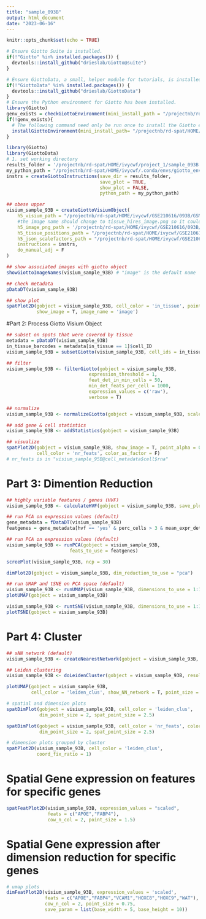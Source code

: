 ```yaml
---
title: "sample_093B"
output: html_document
date: "2023-06-16"
---
```


```r
knitr::opts_chunk$set(echo = TRUE)
```


```r
# Ensure Giotto Suite is installed.
if(!"Giotto" %in% installed.packages()) {
  devtools::install_github("drieslab/Giotto@suite")
}

# Ensure GiottoData, a small, helper module for tutorials, is installed.
if(!"GiottoData" %in% installed.packages()) {
  devtools::install_github("drieslab/GiottoData")
}
# Ensure the Python environment for Giotto has been installed.
library(Giotto)
genv_exists = checkGiottoEnvironment(mini_install_path = "/projectnb/rd-spat/HOME/ivycwf/.conda/")
if(!genv_exists){
  # The following command need only be run once to install the Giotto environment.
  installGiottoEnvironment(mini_install_path= "/projectnb/rd-spat/HOME/ivycwf/.conda")
}

```


```r
library(Giotto)
library(GiottoData)
# 1. set working directory
results_folder = '/projectnb/rd-spat/HOME/ivycwf/project_1/sample_093B'
my_python_path = "/projectnb/rd-spat/HOME/ivycwf/.conda/envs/giotto_env/bin/python"
instrs = createGiottoInstructions(save_dir = results_folder,
                                  save_plot = TRUE,
                                  show_plot = FALSE,
                                  python_path = my_python_path)

```

```r
## obese upper
visium_sample_93B = createGiottoVisiumObject(
    h5_visium_path = "/projectnb/rd-spat/HOME/ivycwf/GSE210616/093B/GSM6433588_093B_filtered_feature_bc_matrix.h5",
    #the image name should change to tissue_hires_image.png so it could be recongnized and functioning correctly
    h5_image_png_path = '/projectnb/rd-spat/HOME/ivycwf/GSE210616/093B/tissue_hires_image.png',
    h5_tissue_positions_path = "/projectnb/rd-spat/HOME/ivycwf/GSE210616/093B/GSM6433588_093B_tissue_positions_list.csv",
    h5_json_scalefactors_path = "/projectnb/rd-spat/HOME/ivycwf/GSE210616/093B/GSM6433588_093B_scalefactors_json.json",
    instructions = instrs,
    do_manual_adj = F
)
```

```r
## show associated images with giotto object
showGiottoImageNames(visium_sample_93B) # "image" is the default name

## check metadata
pDataDT(visium_sample_93B)

## show plot
spatPlot2D(gobject = visium_sample_93B, cell_color = 'in_tissue', point_size = 2,
           show_image = T, image_name = 'image')
```
#Part 2: Process Giotto Visium Object
```r
## subset on spots that were covered by tissue
metadata = pDataDT(visium_sample_93B)
in_tissue_barcodes = metadata[in_tissue == 1]$cell_ID
visium_sample_93B = subsetGiotto(visium_sample_93B, cell_ids = in_tissue_barcodes)

## filter
visium_sample_93B <- filterGiotto(gobject = visium_sample_93B,
                              expression_threshold = 1,
                              feat_det_in_min_cells = 50,
                              min_det_feats_per_cell = 1000,
                              expression_values = c('raw'),
                              verbose = T)

## normalize
visium_sample_93B <- normalizeGiotto(gobject = visium_sample_93B, scalefactor = 6000, verbose = T)

## add gene & cell statistics
visium_sample_93B <- addStatistics(gobject = visium_sample_93B)

## visualize
spatPlot2D(gobject = visium_sample_93B, show_image = T, point_alpha = 0.7,
           cell_color = 'nr_feats', color_as_factor = F)
# nr_feats is in "visium_sample_95B@cell_metadata$cell$rna"
```


# Part 3: Dimention Reduction
```r
## highly variable features / genes (HVF)
visium_sample_93B <- calculateHVF(gobject = visium_sample_93B, save_plot = TRUE, show_plot = T)
```

```r
## run PCA on expression values (default)
gene_metadata = fDataDT(visium_sample_93B)
featgenes = gene_metadata[hvf == 'yes' & perc_cells > 3 & mean_expr_det > 0.4]$feat_ID

## run PCA on expression values (default)
visium_sample_93B <- runPCA(gobject = visium_sample_93B,
                       feats_to_use = featgenes)

screePlot(visium_sample_93B, ncp = 30)
```
```r
dimPlot2D(gobject = visium_sample_93B, dim_reduction_to_use = "pca")
```


```r
## run UMAP and tSNE on PCA space (default)
visium_sample_93B <- runUMAP(visium_sample_93B, dimensions_to_use = 1:10)
plotUMAP(gobject = visium_sample_93B)
```


```r
visium_sample_93B <- runtSNE(visium_sample_93B, dimensions_to_use = 1:10)
plotTSNE(gobject = visium_sample_93B)
```

# Part 4: Cluster
```r
## sNN network (default)
visium_sample_93B <- createNearestNetwork(gobject = visium_sample_93B, dimensions_to_use = 1:10, k = 15)

## Leiden clustering
visium_sample_93B <- doLeidenCluster(gobject = visium_sample_93B, resolution = 0.4, n_iterations = 1000)

plotUMAP(gobject = visium_sample_93B,
         cell_color = 'leiden_clus', show_NN_network = T, point_size = 2.5)
```

```r
# spatial and dimension plots
spatDimPlot(gobject = visium_sample_93B, cell_color = 'leiden_clus',
            dim_point_size = 2, spat_point_size = 2.5)
```


```r
spatDimPlot(gobject = visium_sample_93B, cell_color = 'nr_feats', color_as_factor = F,
            dim_point_size = 2, spat_point_size = 2.5)
```


```r
# dimension plots grouped by cluster
spatPlot2D(visium_sample_93B, cell_color = 'leiden_clus',
           coord_fix_ratio = 1)
```
# Spatial Gene expression on features for specific genes
```r
spatFeatPlot2D(visium_sample_93B, expression_values = "scaled",
               feats = c("APOE","FABP4"),
               cow_n_col = 2, point_size = 1.5)
```
# Spatial Gene expression after dimension reduction for specific genes
```r
# umap plots
dimFeatPlot2D(visium_sample_93B, expression_values = 'scaled',
              feats = c("APOE","FABP4","VCAM1","HOXC8","HOXC9","WAT"),
              cow_n_col = 2, point_size = 0.75,
              save_param = list(base_width = 5, base_height = 10))
```


```r
```


```r
```

